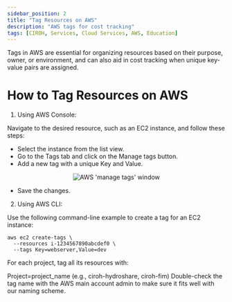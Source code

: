 ```yaml
---
sidebar_position: 2
title: "Tag Resources on AWS"
description: "AWS tags for cost tracking"
tags: [CIROH, Services, Cloud Services, AWS, Education]
---
```



Tags in AWS are essential for organizing resources based on their purpose, owner, or environment, and can also aid in cost tracking when unique key-value pairs are assigned.

# How to Tag Resources on AWS

1. Using AWS Console:

Navigate to the desired resource, such as an EC2 instance, and follow these steps:

- Select the instance from the list view.
- Go to the Tags tab and click on the Manage tags button.
- Add a new tag with a unique Key and Value.
  
<p align="center">
<img src={useBaseUrl("/img/EC2-CreateTag.png")} alt="AWS 'manage tags' window" style={{'width':'50%', 'height':'50%'}}/>
</p>

- Save the changes.

2. Using AWS CLI:

Use the following command-line example to create a tag for an EC2 instance:
  ```
  aws ec2 create-tags \
    --resources i-1234567890abcdef0 \
    --tags Key=webserver,Value=dev
  ```

For each project, tag all its resources with:

Project=project_name (e.g., ciroh-hydroshare, ciroh-fim)
Double-check the tag name with the AWS main account admin to make sure it fits well with our naming scheme.
